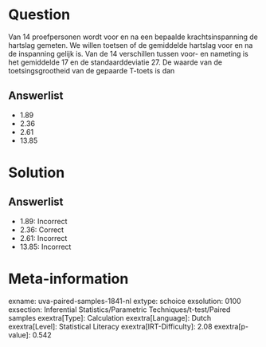 Question
========

Van 14 proefpersonen wordt voor en na een bepaalde krachtsinspanning de
hartslag gemeten. We willen toetsen of de gemiddelde hartslag voor en na
de inspanning gelijk is. Van de 14 verschillen tussen voor- en nameting
is het gemiddelde 17 en de standaarddeviatie 27. De waarde van de
toetsingsgrootheid van de gepaarde T-toets is dan

Answerlist
----------

* 1.89
* 2.36
* 2.61
* 13.85

Solution
========

Answerlist
----------

* 1.89: Incorrect
* 2.36: Correct
* 2.61: Incorrect
* 13.85: Incorrect

Meta-information
================
exname: uva-paired-samples-1841-nl
extype: schoice
exsolution: 0100
exsection: Inferential Statistics/Parametric Techniques/t-test/Paired samples
exextra[Type]: Calculation
exextra[Language]: Dutch
exextra[Level]: Statistical Literacy
exextra[IRT-Difficulty]: 2.08
exextra[p-value]: 0.542
